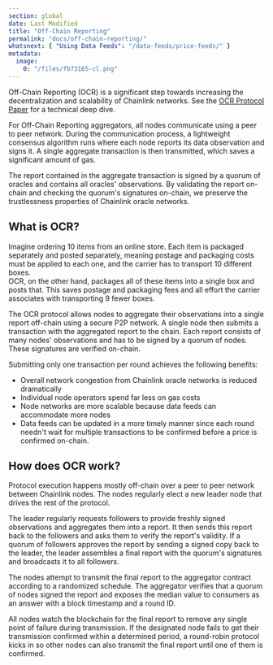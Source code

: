 ```yaml
---
section: global
date: Last Modified
title: "Off-Chain Reporting"
permalink: "docs/off-chain-reporting/"
whatsnext: { "Using Data Feeds": "/data-feeds/price-feeds/" }
metadata:
  image:
    0: "/files/fb73165-cl.png"
---
```



Off-Chain Reporting (OCR) is a significant step towards increasing the decentralization and scalability of Chainlink networks. See the [OCR Protocol Paper](https://research.chain.link/ocr.pdf) for a technical deep dive.

For Off-Chain Reporting aggregators, all nodes communicate using a peer to peer network. During the communication process, a lightweight consensus algorithm runs where each node reports its data observation and signs it. A single aggregate transaction is then transmitted, which saves a significant amount of gas.

The report contained in the aggregate transaction is signed by a quorum of oracles and contains all oracles' observations. By validating the report on-chain and checking the quorum's signatures on-chain, we preserve the trustlessness properties of Chainlink oracle networks.

## What is OCR?

<Aside type="note" title="A simple analogy">
  Imagine ordering 10 items from an online store. Each item is packaged separately and posted separately, meaning
  postage and packaging costs must be applied to each one, and the carrier has to transport 10 different boxes.
  <br />
  OCR, on the other hand, packages all of these items into a single box and posts that. This saves postage and packaging
  fees and all effort the carrier associates with transporting 9 fewer boxes.
</Aside>

The OCR protocol allows nodes to aggregate their observations into a single report off-chain using a secure P2P network. A single node then submits a transaction with the aggregated report to the chain. Each report consists of many nodes' observations and has to be signed by a quorum of nodes. These signatures are verified on-chain.

Submitting only one transaction per round achieves the following benefits:

- Overall network congestion from Chainlink oracle networks is reduced dramatically
- Individual node operators spend far less on gas costs
- Node networks are more scalable because data feeds can accommodate more nodes
- Data feeds can be updated in a more timely manner since each round needn't wait for multiple transactions to be confirmed before a price is confirmed on-chain.

## How does OCR work?

Protocol execution happens mostly off-chain over a peer to peer network between Chainlink nodes. The nodes regularly elect a new leader node that drives the rest of the protocol.

The leader regularly requests followers to provide freshly signed observations and aggregates them into a report. It then sends this report back to the followers and asks them to verify the report's validity. If a quorum of followers approves the report by sending a signed copy back to the leader, the leader assembles a final report with the quorum's signatures and broadcasts it to all followers.

The nodes attempt to transmit the final report to the aggregator contract according to a randomized schedule. The aggregator verifies that a quorum of nodes signed the report and exposes the median value to consumers as an answer with a block timestamp and a round ID.

All nodes watch the blockchain for the final report to remove any single point of failure during transmission. If the designated node fails to get their transmission confirmed within a determined period, a round-robin protocol kicks in so other nodes can also transmit the final report until one of them is confirmed.
